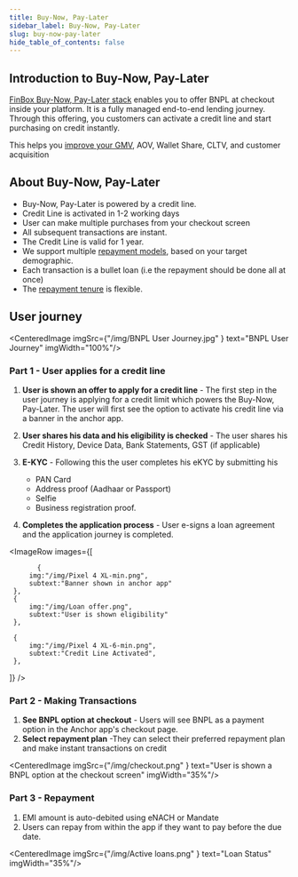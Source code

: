 ```yaml
---
title: Buy-Now, Pay-Later
sidebar_label: Buy-Now, Pay-Later
slug: buy-now-pay-later
hide_table_of_contents: false
---
```






## Introduction to Buy-Now, Pay-Later

[FinBox Buy-Now, Pay-Later stack](/product/products/buy-now-pay-later-stack) enables you to offer BNPL at checkout inside your platform. It is a fully managed end-to-end lending journey. Through this offering, you customers can activate a credit line and start purchasing on credit instantly. 

This helps you [improve your GMV](https://finbox.in/blog/buy-now-pay-later-b2b-credit-payment-option-ecommerce-msme/), AOV, Wallet Share, CLTV, and customer acquisition

## About Buy-Now, Pay-Later

* Buy-Now, Pay-Later is powered by a credit line.
* Credit Line is activated in 1-2 working days
* User can make multiple purchases from your checkout screen
* All subsequent transactions are instant.
* The Credit Line is valid for 1 year.
* We support multiple [repayment models](/product/nomenclature#repayment), based on your target demographic.
* Each transaction is a bullet loan (i.e the repayment should be done all at once)
* The [repayment tenure](/product/nomenclature#repayment) is flexible.

## User journey

<CenteredImage  imgSrc={"/img/BNPL User Journey.jpg" } text="BNPL User Journey" imgWidth="100%"/>

### Part 1 - User applies for a credit line

1. **User is shown an offer to apply for a credit line** - The first step in the user journey is applying for a credit limit which powers the Buy-Now, Pay-Later. The user will first see the option to activate his credit line via a banner in the anchor app.

2. **User shares his data and his eligibility is checked** - The user shares his Credit History, Device Data, Bank Statements, GST (if applicable)
3. **E-KYC** - Following this the user completes his eKYC by submitting his 
    * PAN Card
    * Address proof  (Aadhaar or Passport)
    * Selfie 
    * Business registration proof.
4. **Completes the application process** - User e-signs a loan agreement and the application journey is completed.


<ImageRow
 images={[
  
           {
         img:"/img/Pixel 4 XL-min.png",
         subtext:"Banner shown in anchor app"
     },
     {
         img:"/img/Loan offer.png",
         subtext:"User is shown eligibility"
     },
    
     {
         img:"/img/Pixel 4 XL-6-min.png",
         subtext:"Credit Line Activated",
     },
 ]}
 />






### Part 2 - Making Transactions


1. **See BNPL option at checkout** - Users will see BNPL as a payment option in the Anchor app's checkout page. 
2. **Select repayment plan** -They can select their preferred repayment plan and make instant transactions on credit


<CenteredImage  imgSrc={"/img/checkout.png" } text="User is shown a BNPL option at the checkout screen" imgWidth="35%"/>


### Part 3 - Repayment

1. EMI amount is auto-debited using eNACH or Mandate
2. Users can repay from within the app if they want to pay before the due date.

<CenteredImage  imgSrc={"/img/Active loans.png" } text="Loan Status" imgWidth="35%"/>


 